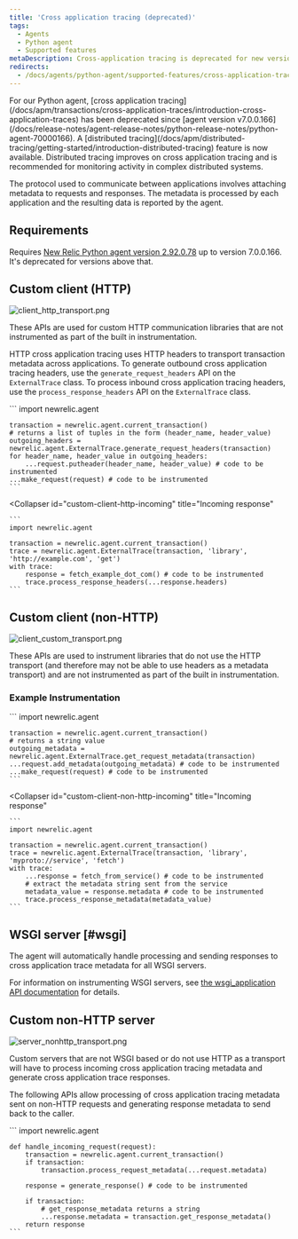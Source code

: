 ```yaml
---
title: 'Cross application tracing (deprecated)'
tags:
  - Agents
  - Python agent
  - Supported features
metaDescription: Cross-application tracing is deprecated for new versions of the New Relic Python agent. 
redirects:
  - /docs/agents/python-agent/supported-features/cross-application-tracing
---
```





<Callout variant="important">
For our Python agent, [cross application tracing](/docs/apm/transactions/cross-application-traces/introduction-cross-application-traces) has been deprecated since [agent version v7.0.0.166](/docs/release-notes/agent-release-notes/python-release-notes/python-agent-70000166). A [distributed tracing](/docs/apm/distributed-tracing/getting-started/introduction-distributed-tracing) feature is now available. Distributed tracing improves on cross application tracing and is recommended for monitoring activity in complex distributed systems.
</Callout>

The protocol used to communicate between applications involves attaching metadata to requests and responses. The metadata is processed by each application and the resulting data is reported by the agent.

## Requirements

Requires [New Relic Python agent version 2.92.0.78](/docs/release-notes/agent-release-notes/python-release-notes/python-agent-292078) up to version 7.0.0.166. It's deprecated for versions above that. 

## Custom client (HTTP)

<img
  title="client_http_transport.png"
  alt="client_http_transport.png"
  src={clientHttpTransport}
/>

These APIs are used for custom HTTP communication libraries that are not instrumented as part of the built in instrumentation.

HTTP cross application tracing uses HTTP headers to transport transaction metadata across applications. To generate outbound cross application tracing headers, use the `generate_request_headers` API on the `ExternalTrace` class. To process inbound cross application tracing headers, use the `process_response_headers` API on the `ExternalTrace` class.

<CollapserGroup>
  <Collapser
    id="custom-client-http-outgoing"
    title="Outgoing requests"
  >
    ```
    import newrelic.agent

    transaction = newrelic.agent.current_transaction()
    # returns a list of tuples in the form (header_name, header_value)
    outgoing_headers = newrelic.agent.ExternalTrace.generate_request_headers(transaction)
    for header_name, header_value in outgoing_headers:
        ...request.putheader(header_name, header_value) # code to be instrumented
    ...make_request(request) # code to be instrumented
    ```
  </Collapser>

  <Collapser
    id="custom-client-http-incoming"
    title="Incoming response"
  >
    ```
    import newrelic.agent

    transaction = newrelic.agent.current_transaction()
    trace = newrelic.agent.ExternalTrace(transaction, 'library', 'http://example.com', 'get')
    with trace:
        response = fetch_example_dot_com() # code to be instrumented
        trace.process_response_headers(...response.headers)
    ```
  </Collapser>
</CollapserGroup>

## Custom client (non-HTTP)

<img
  title="client_custom_transport.png"
  alt="client_custom_transport.png"
  src={clientCustomTransport}
/>

These APIs are used to instrument libraries that do not use the HTTP transport (and therefore may not be able to use headers as a metadata transport) and are not instrumented as part of the built in instrumentation.

### Example Instrumentation

<CollapserGroup>
  <Collapser
    id="custom-client-non-http-outgoing"
    title="Outgoing requests"
  >
    ```
    import newrelic.agent

    transaction = newrelic.agent.current_transaction()
    # returns a string value
    outgoing_metadata = newrelic.agent.ExternalTrace.get_request_metadata(transaction)
    ...request.add_metadata(outgoing_metadata) # code to be instrumented
    ...make_request(request) # code to be instrumented
    ```
  </Collapser>

  <Collapser
    id="custom-client-non-http-incoming"
    title="Incoming response"
  >
    ```
    import newrelic.agent

    transaction = newrelic.agent.current_transaction()
    trace = newrelic.agent.ExternalTrace(transaction, 'library', 'myproto://service', 'fetch')
    with trace:
        ...response = fetch_from_service() # code to be instrumented
        # extract the metadata string sent from the service
        metadata_value = response.metadata # code to be instrumented
        trace.process_response_metadata(metadata_value)
    ```
  </Collapser>
</CollapserGroup>

## WSGI server [#wsgi]

<Callout variant="tip">
  The agent will automatically handle processing and sending responses to cross application trace metadata for all WSGI servers.
</Callout>

For information on instrumenting WSGI servers, see [the wsgi_application API documentation](/docs/agents/python-agent/python-agent-api/wsgi_application) for details.

## Custom non-HTTP server

<img
  title="server_nonhttp_transport.png"
  alt="server_nonhttp_transport.png"
  src={serverNonhttpTransport}
/>

Custom servers that are not WSGI based or do not use HTTP as a transport will have to process incoming cross application tracing metadata and generate cross application trace responses.

The following APIs allow processing of cross application tracing metadata sent on non-HTTP requests and generating response metadata to send back to the caller.

<CollapserGroup>
  <Collapser
    id="custom-non-http-server-example"
    title="Example instrumentation"
  >
    ```
    import newrelic.agent

    def handle_incoming_request(request):
        transaction = newrelic.agent.current_transaction()
        if transaction:
        	transaction.process_request_metadata(...request.metadata)

        response = generate_response() # code to be instrumented

        if transaction:
        	# get_response_metadata returns a string
            ...response.metadata = transaction.get_response_metadata()
        return response
    ```
  </Collapser>
</CollapserGroup>
